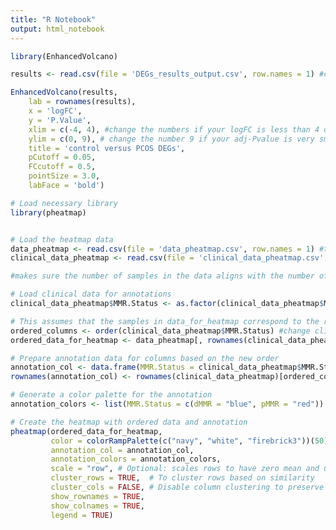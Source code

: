 ---
title: "R Notebook"
output: html_notebook
---

```{r}
library(EnhancedVolcano)

results <- read.csv(file = 'DEGs_results_output.csv', row.names = 1) #change the name of the file. 

EnhancedVolcano(results,
    lab = rownames(results),
    x = 'logFC',
    y = 'P.Value',
    xlim = c(-4, 4), #change the numbers if your logFC is less than 4 or -4
    ylim = c(0, 9), # change the number 9 if your adj-Pvalue is very small
    title = 'control versus PCOS DEGs',
    pCutoff = 0.05,
    FCcutoff = 0.5,
    pointSize = 3.0,
    labFace = 'bold')
```


```{r}
# Load necessary library
library(pheatmap)


# Load the heatmap data
data_pheatmap <- read.csv(file = 'data_pheatmap.csv', row.names = 1) #tha data contain only the name of samples (rows) and features - genes(columns)
clinical_data_pheatmap <- read.csv(file = 'clinical_data_pheatmap.csv', row.names = 1) #the clinical data - (samples - rows) and factors (Control vs drug)(column)

#makes sure the number of samples in the data aligns with the number of samples in clinical data

# Load clinical data for annotations
clinical_data_pheatmap$MMR.Status <- as.factor(clinical_data_pheatmap$MMR.Status) #change MMR.status based on your clinical data

# This assumes that the samples in data_for_heatmap correspond to the rows in clinical_data
ordered_columns <- order(clinical_data_pheatmap$MMR.Status) #change clinical data name and MMR.status based on your clinical data
ordered_data_for_heatmap <- data_pheatmap[, rownames(clinical_data_pheatmap)[ordered_columns]] # same here for clinical data 

# Prepare annotation data for columns based on the new order
annotation_col <- data.frame(MMR.Status = clinical_data_pheatmap$MMR.Status[ordered_columns]) #same here same here
rownames(annotation_col) <- rownames(clinical_data_pheatmap)[ordered_columns] #same here for clinical data

# Generate a color palette for the annotation
annotation_colors <- list(MMR.Status = c(dMMR = "blue", pMMR = "red")) #same here; change dMMR and pMMR with control vs drug

# Create the heatmap with ordered data and annotation
pheatmap(ordered_data_for_heatmap, 
         color = colorRampPalette(c("navy", "white", "firebrick3"))(50), 
         annotation_col = annotation_col,
         annotation_colors = annotation_colors,
         scale = "row", # Optional: scales rows to have zero mean and unit variance
         cluster_rows = TRUE,  # To cluster rows based on similarity
         cluster_cols = FALSE, # Disable column clustering to preserve 'control' and 'drug' order
         show_rownames = TRUE, 
         show_colnames = TRUE, 
         legend = TRUE)

```




